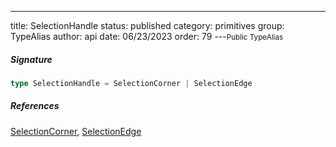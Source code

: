 ---
title: SelectionHandle
status: published
category: primitives
group: TypeAlias
author: api
date: 06/23/2023
order: 79
---<Small>Public TypeAlias</Small>




##### Signature


```ts
type SelectionHandle = SelectionCorner | SelectionEdge
```

##### References

[SelectionCorner](/gen/primitives/SelectionCorner-type), [SelectionEdge](/gen/primitives/SelectionEdge-type)

